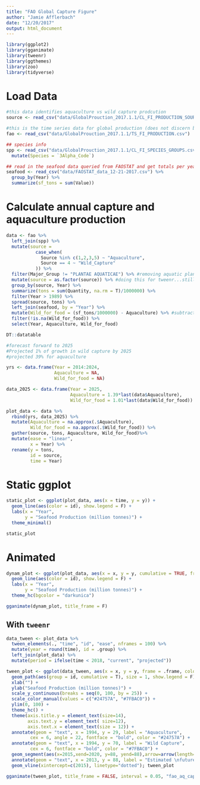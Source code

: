 ```yaml
---
title: "FAO Global Capture Figure"
author: "Jamie Afflerbach"
date: "12/20/2017"
output: html_document
---
```


```r
library(ggplot2)
library(gganimate)
library(tweenr)
library(ggthemes)
library(zoo)
library(tidyverse)
```

# Load Data

```r

#this data identifies aquaculture vs wild capture prodcution
source <- read_csv("data/GlobalProuction_2017.1.1/CL_FI_PRODUCTION_SOURCE.csv")

#this is the time series data for global production (does not discern b/w seafood and nonseafood)
fao <- read_csv("data/GlobalProuction_2017.1.1/TS_FI_PRODUCTION.csv")

## species info
spp <- read_csv("data/GlobalProuction_2017.1.1/CL_FI_SPECIES_GROUPS.csv") %>%
  mutate(Species = `3Alpha_Code`) 

## read in the seafood data queried from FAOSTAT and get totals per year
seafood <- read_csv("data/FAOSTAT_data_12-21-2017.csv") %>%
  group_by(Year) %>%
  summarize(sf_tons = sum(Value))

```


# Calculate annual capture and aquaculture production

```r

data <- fao %>%
  left_join(spp) %>%
  mutate(source = 
           case_when(
             Source %in% c(1,2,3,5) ~ "Aquaculture",
             Source == 4 ~ "Wild_Capture"
           )) %>%
  filter(Major_Group != "PLANTAE AQUATICAE") %>% #removing aquatic plants
  mutate(source = as.factor(source)) %>% #doing this for tweenr...still don't know why we need to
  group_by(source, Year) %>%
  summarize(tons = sum(Quantity, na.rm = T)/1000000) %>%
  filter(Year > 1989) %>%
  spread(source, tons) %>%
  left_join(seafood, by = "Year") %>%
  mutate(Wild_for_food = (sf_tons/1000000) - Aquaculture) %>% #subtract aquaculture from seafood series to get wild capture for seafood
  filter(!is.na(Wild_for_food)) %>%
  select(Year, Aquaculture, Wild_for_food)

DT::datatable

```

```r

#forecast forward to 2025
#Projected 1% of growth in wild capture by 2025
#projected 39% for aquaculture

yrs <- data.frame(Year = 2014:2024,
                  Aquaculture = NA,
                  Wild_for_food = NA)

data_2025 <- data.frame(Year = 2025,
                        Aquaculture = 1.39*last(data$Aquaculture),
                        Wild_for_food = 1.01*last(data$Wild_for_food))

plot_data <- data %>%
  rbind(yrs, data_2025) %>%
  mutate(Aquaculture = na.approx(.$Aquaculture),
         Wild_for_food = na.approx(.$Wild_for_food)) %>%
  gather(source, tons, Aquaculture, Wild_for_food)%>%
  mutate(ease = "linear",
         x = Year) %>%
  rename(y = tons,
         id = source,
         time = Year)

```

# Static ggplot

```r

static_plot <- ggplot(plot_data, aes(x = time, y = y)) +
  geom_line(aes(color = id), show.legend = F) +
  labs(x = "Year",
       y = "Seafood Production (million tonnes)") +
  theme_minimal()

static_plot
```

# Animated 

```r

dynam_plot <- ggplot(plot_data, aes(x = x, y = y, cumulative = TRUE, frame = time)) +
  geom_line(aes(color = id), show.legend = F) +
  labs(x = "Year",
       y = "Seafood Production (million tonnes)") +
  theme_hc(bgcolor = "darkunica")

gganimate(dynam_plot, title_frame = F)

```

## With `tweenr`

```r

data_tween <- plot_data %>%
  tween_elements(., "time", "id", "ease", nframes = 100) %>%
  mutate(year = round(time), id = .group) %>%
  left_join(plot_data) %>%
  mutate(period = ifelse(time < 2018, "current", "projected"))

tween_plot <- ggplot(data_tween, aes(x = x, y = y, frame = .frame, color = id)) +
  geom_path(aes(group = id, cumulative = T), size = 1, show.legend = F) +
  xlab("") +
  ylab("Seafood Production (million tonnes)") +
  scale_y_continuous(breaks = seq(0, 100, by = 25)) +
  scale_color_manual(values = c("#24757A", "#7FBAC0")) +
  ylim(0, 100) +
  theme_hc() +
  theme(axis.title.y = element_text(size=14),
        axis.text.y = element_text( size=12),
        axis.text.x = element_text(size = 12)) +
  annotate(geom = "text", x = 1994, y = 29, label = "Aquaculture", 
         cex = 6, angle = 22, fontface = "bold", color = "#24757A") +
  annotate(geom = "text", x = 1994, y = 70, label = "Wild Capture", 
         cex = 6, fontface = "bold", color = "#7FBAC0") +
  geom_segment(aes(x=2015,xend=2020, y=88, yend=88),arrow=arrow(length=unit(0.2,"cm")),show.legend=F, color = "darkgray") +
  annotate(geom = "text", x = 2013, y = 88, label = "Estimated \nfuture growth", color= "darkgray", fontface = "bold", cex = 4.5, angle = 90) +
  geom_vline(xintercept=c(2015), linetype="dotted"); tween_plot

gganimate(tween_plot, title_frame = FALSE, interval = 0.05, "fao_aq_capture_fig.gif", ani.width = 800, ani.height = 500)
```

